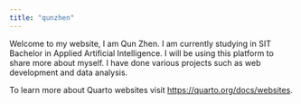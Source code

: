 ```yaml
---
title: "qunzhen"
---
```


Welcome to my website, I am Qun Zhen. I am currently studying in SIT Bachelor in Applied Artificial Intelligence. I will be using this platform to share more about myself. I have done various projects such as web development and data analysis.

To learn more about Quarto websites visit <https://quarto.org/docs/websites>.
